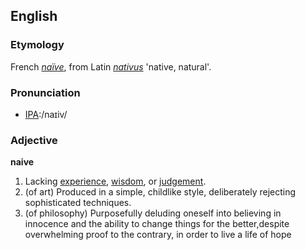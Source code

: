 ==English==

===Etymology===
French ''[[naïve]]'', from Latin ''[[nativus]]'' 'native, natural'.

===Pronunciation===
*[[w:International Phonetic Alphabet|IPA]]:/naɪiv/

===Adjective===
'''naive'''
# Lacking [[experience]], [[wisdom]], or [[judgement]].
# (of art) Produced in a simple, childlike style, deliberately rejecting sophisticated techniques.
# (of philosophy) Purposefully deluding oneself into believing in innocence and the ability to change things for the better,despite overwhelming proof to the contrary, in order to live a life of hope